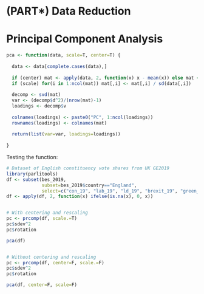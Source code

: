 # (PART\*)  Data Reduction {-}

# Principal Component Analysis

<!-- Discussion of the model goes here -->

```r

pca <- function(data, scale=T, center=T) {
  
  data <- data[complete.cases(data),]
  
  if (center) mat <- apply(data, 2, function(x) x - mean(x)) else mat <- data
  if (scale) for(i in 1:ncol(mat)) mat[,i] <- mat[,i] / sd(data[,i])
  
  decomp <- svd(mat)
  var <- (decomp$d^2)/(nrow(mat)-1)
  loadings <- decomp$v
  
  colnames(loadings) <- paste0("PC", 1:ncol(loadings))
  rownames(loadings) <- colnames(mat)
  
  return(list(var=var, loadings=loadings))
  
}


```

Testing the function:

```r

# Dataset of English constituency vote shares from UK GE2019
library(parlitools)
df <- subset(bes_2019, 
             subset=bes_2019$country=="England",
             select=c("con_19", "lab_19", "ld_19", "brexit_19", "green_19", "other_19"))
df <- apply(df, 2, function(x) ifelse(is.na(x), 0, x))


# With centering and rescaling
pc <- prcomp(df, scale.=T)
pc$sdev^2
pc$rotation

pca(df)


# Without centering and rescaling
pc <- prcomp(df, center=F, scale.=F)
pc$sdev^2
pc$rotation

pca(df, center=F, scale=F)



```
